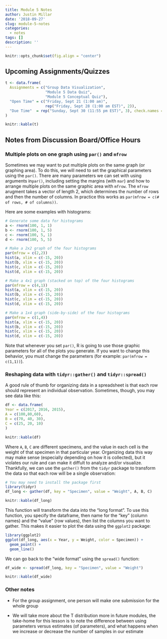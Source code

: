 ```yaml
---
title: Module 5 Notes
author: Justin Millar
date: '2018-09-27'
slug: module-5-notes
categories:
  - notes
tags: []
description: ''
---
```



```r
knitr::opts_chunk$set(fig.align = "center")
```


## Upcoming Assignments/Quizzes


```r

t <- data.frame(
  Assignments = c("Group Data Visualization",
                  "Module 5 Data Quiz", 
                  "Module 5 Conceptual Quiz"),
  "Open Time" = c("Friday, Sept 21 (1:00 am)", 
                  rep("Friday, Sept 28 (1:00 am EST)", 2)),
  "Due Time"  = rep("Sunday, Sept 30 (11:55 pm EST)", 3), check.names = F
)

knitr::kable(t)
```

## Notes from Discussion Board/Office Hours

### Multiple plots on one graph using `par()` and `mfrow`

Sometimes we may want to put multiple plots on the same graph (or graphing area). To do this, we will need to set the graphical parameters using the `par()`. There are many parameters we can set with using arguments in`par()`, including setting the margins (with `mar`) and how to arrange multiple plots on the same graphic area with `mfrow`. The `mfrow` arugment takes a vector of length 2, which determines the number of rows and then the number of columns. In practice this works as `par(mfrow = c(# of rows, # of columns))`. 

Here are some examples with histograms:

```r
# Generate some data for histograms
a <- rnorm(100, 1, 1)
b <- rnorm(100, 1, 5)
c <- rnorm(100, 5, 1)
d <- rnorm(100, 5, 5)
```

```r
# Make a 2x2 graph of the four histograms
par(mfrow = c(2,2))
hist(a, xlim = c(-15, 20))
hist(b, xlim = c(-15, 20))
hist(c, xlim = c(-15, 20))
hist(d, xlim = c(-15, 20))
```

```r
# Make a 4x1 graph (stacked on top) of the four histograms
par(mfrow = c(4,1))
hist(a, xlim = c(-15, 20))
hist(b, xlim = c(-15, 20))
hist(c, xlim = c(-15, 20))
hist(d, xlim = c(-15, 20))
```

```r
# Make a 1x4 graph (side-by-side) of the four histograms
par(mfrow = c(1,4))
hist(a, xlim = c(-15, 20))
hist(b, xlim = c(-15, 20))
hist(c, xlim = c(-15, 20))
hist(d, xlim = c(-15, 20))
```

Note that whenever you set `par()`, R is going to use those graphic parameters for all of the plots you generate. If you want to change this behavior, you must change the parameters (for example: `par(mfrow = c(1,1))`).

### Reshaping data with `tidyr::gather()` and `tidyr::spread()`

A good rule of thumb for organizing data in a spreadsheet is that each row should represent an individual observation. Sometimes, though, you may see data like this:

```r
df <- data.frame(
Year = c(2017, 2016, 2015),
A = c(100,80,60),
B = c(70, 40, 30),
C = c(25, 20, 10)
)

knitr::kable(df)
```


Where `A`, `B`, `C` are different specimens, and the value in each cell is the weight of that specimen in that particular year. Organizing data this way may make sense (especially depending on how it is collected), but it violates our rule and can make it diffult to analyze and/or visualize. Thankfully, we can use the `gather()` from the `tidyr` package to transform the data so that each row will be a single observation:

```r
# You may need to install the package first
library(tidyr)
df_long <- gather(df, key = "Specimen", value = "Weight", A, B, C)
```

```r
knitr::kable(df_long)
```


This function will transform the data into the "long format". To use this function, you specify the dataframe, then name for the "key" (column names) and the "value" (row values), then list the columns you want to gather. This makes it easier to plot the data using the `ggplot2` package:

```r
library(ggplot2)
ggplot(df_long, aes(x = Year, y = Weight, color = Specimen)) +
  geom_point() +
  geom_line()
```

We can go back to the "wide format" using the `spread()` function:

```r
df_wide <- spread(df_long, key = "Specimen", value = "Weight")
```

```r
knitr::kable(df_wide)
```


### Other notes

* For the group assignment, one person will make one submission for the whole group

* We will take more about the T distribution more in future modules, the take-home for this lesson is to note the difference between using parameters versus estimates (of parameters), and what happens when we increase or decrease the number of samples in our estimate
